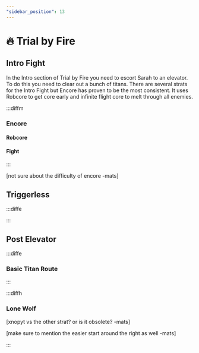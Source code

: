 ```yaml
---
"sidebar_position": 13
---
```



# 🔥 Trial by Fire

## Intro Fight

In the Intro section of Trial by Fire you need to escort Sarah to an elevator. To do this you need to clear out a bunch of titans. 
There are several strats for the Intro Fight but Encore has proven to be the most consistent. 
It uses Robcore to get core early and infinite flight core to melt through all enemies. 

:::diffm

### Encore

#### Robcore

#### Fight

:::

[not sure about the difficulty of encore -mats]

## Triggerless

:::diffe

:::

## Post Elevator

:::diffe

### Basic Titan Route

:::

:::diffh

### Lone Wolf

[xnopyt vs the other strat? or is it obsolete? -mats]

[make sure to mention the easier start around the right as well -mats]

:::